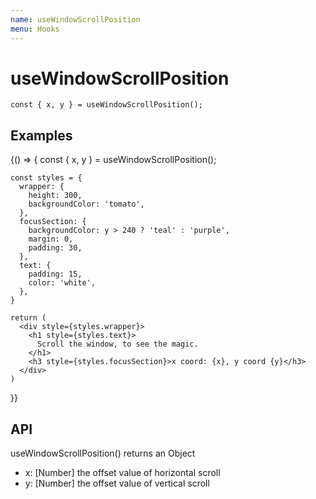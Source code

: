```yaml
---
name: useWindowScrollPosition
menu: Hooks
---
```



# useWindowScrollPosition

```
const { x, y } = useWindowScrollPosition();
```

## Examples

<Playground>
  {() => {
    const { x, y } = useWindowScrollPosition();

    const styles = {
      wrapper: {
        height: 300,
        backgroundColor: 'tomato',
      },
      focusSection: {
        backgroundColor: y > 240 ? 'teal' : 'purple',
        margin: 0,
        padding: 30,
      },
      text: {
        padding: 15,
        color: 'white',
      },
    }

    return (
      <div style={styles.wrapper}>
        <h1 style={styles.text}>
          Scroll the window, to see the magic.
        </h1>
        <h3 style={styles.focusSection}>x coord: {x}, y coord {y}</h3>
      </div>
    )

}}

</Playground>

## API

useWindowScrollPosition() returns an Object

- x: [Number] the offset value of horizontal scroll
- y: [Number] the offset value of vertical scroll

